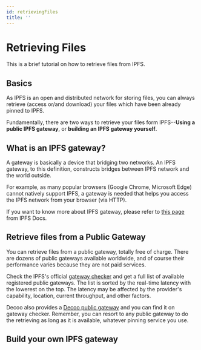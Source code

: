 ```yaml
---
id: retrievingFiles
title: ''
---
```


# Retrieving Files

This is a brief tutorial on how to retrieve files from IPFS.

## Basics

As IPFS is an open and distributed network for storing files, you can always retrieve (access or/and download) your files which have been already pinned to IPFS.

Fundamentally, there are two ways to retrieve your files form IPFS--**Using a public IPFS gateway**, or **building an IPFS gateway yourself**.

## What is an IPFS gateway?

A gateway is basically a device that bridging two networks. An IPFS gateway, to this definition, constructs bridges between IPFS network and the world outside. 

For example, as many popular browsers (Google Chrome, Microsoft Edge) cannot natively support IPFS, a gateway is needed that helps you access the IPFS network from your browser (via HTTP).

If you want to know more about IPFS gateway, please refer to [this page](https://docs.ipfs.io/concepts/ipfs-gateway/#overview) from IPFS Docs.

## Retrieve files from a Public Gateway

You can retrieve files from a public gateway, totally free of charge. There are dozens of public gateways available worldwide, and of course their performance varies because they are not paid services.

Check the IPFS's official [gateway checker](https://ipfs.github.io/public-gateway-checker/) and get a full list of available registered public gateways. The list is sorted by the real-time latency with the lowerest on the top. The latency may be affected by the provider's capability, location, current throughput, and other factors. 

Decoo also provides a [Decoo public gateway](https://ipfs.decoo.io) and you can find it on gateway checker. Remember, you can resort to any public gateway to do the retrieving as long as it is available, whatever pinning service you use.

## Build your own IPFS gateway


